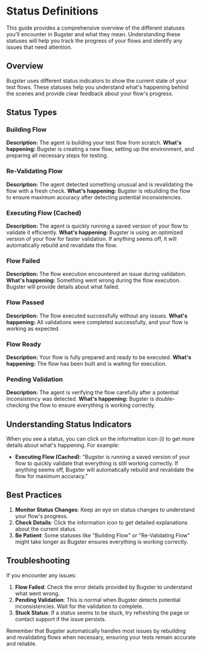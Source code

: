 # Status Definitions

This guide provides a comprehensive overview of the different statuses you'll encounter in Bugster and what they mean. Understanding these statuses will help you track the progress of your flows and identify any issues that need attention.

## Overview

Bugster uses different status indicators to show the current state of your test flows. These statuses help you understand what's happening behind the scenes and provide clear feedback about your flow's progress.

## Status Types

### Building Flow
**Description:** The agent is building your test flow from scratch.
**What's happening:** Bugster is creating a new flow, setting up the environment, and preparing all necessary steps for testing.

### Re-Validating Flow
**Description:** The agent detected something unusual and is revalidating the flow with a fresh check.
**What's happening:** Bugster is rebuilding the flow to ensure maximum accuracy after detecting potential inconsistencies.

### Executing Flow (Cached)
**Description:** The agent is quickly running a saved version of your flow to validate it efficiently.
**What's happening:** Bugster is using an optimized version of your flow for faster validation. If anything seems off, it will automatically rebuild and revalidate the flow.

### Flow Failed
**Description:** The flow execution encountered an issue during validation.
**What's happening:** Something went wrong during the flow execution. Bugster will provide details about what failed.

### Flow Passed
**Description:** The flow executed successfully without any issues.
**What's happening:** All validations were completed successfully, and your flow is working as expected.

### Flow Ready
**Description:** Your flow is fully prepared and ready to be executed.
**What's happening:** The flow has been built and is waiting for execution.

### Pending Validation
**Description:** The agent is verifying the flow carefully after a potential inconsistency was detected.
**What's happening:** Bugster is double-checking the flow to ensure everything is working correctly.

## Understanding Status Indicators

When you see a status, you can click on the information icon (i) to get more details about what's happening. For example:

- **Executing Flow (Cached)**: "Bugster is running a saved version of your flow to quickly validate that everything is still working correctly. If anything seems off, Bugster will automatically rebuild and revalidate the flow for maximum accuracy."

## Best Practices

1. **Monitor Status Changes**: Keep an eye on status changes to understand your flow's progress.
2. **Check Details**: Click the information icon to get detailed explanations about the current status.
3. **Be Patient**: Some statuses like "Building Flow" or "Re-Validating Flow" might take longer as Bugster ensures everything is working correctly.

## Troubleshooting

If you encounter any issues:

1. **Flow Failed**: Check the error details provided by Bugster to understand what went wrong.
2. **Pending Validation**: This is normal when Bugster detects potential inconsistencies. Wait for the validation to complete.
3. **Stuck Status**: If a status seems to be stuck, try refreshing the page or contact support if the issue persists.

Remember that Bugster automatically handles most issues by rebuilding and revalidating flows when necessary, ensuring your tests remain accurate and reliable. 